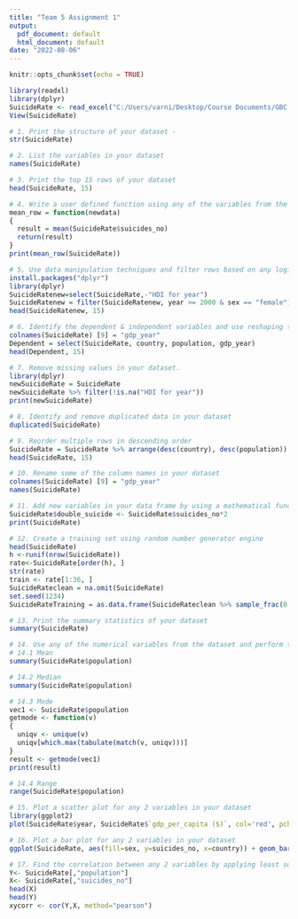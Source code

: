 ---
title: "Team 5 Assignment 1"
output:
  pdf_document: default
  html_document: default
date: "2022-08-06"
---

```{r setup, include=FALSE}
knitr::opts_chunk$set(echo = TRUE)
```


```{r}
library(readxl)
library(dplyr)
SuicideRate <- read_excel("C:/Users/varni/Desktop/Course Documents/GBC Jan 2022/Semester 2/BUS Intro to Analytics Systems/Assignment 1/SuicideRate.xlsx")
View(SuicideRate)

# 1. Print the structure of your dataset -  
str(SuicideRate) 

# 2. List the variables in your dataset  
names(SuicideRate)

# 3. Print the top 15 rows of your dataset  
head(SuicideRate, 15)

# 4. Write a user defined function using any of the variables from the data set.  
mean_row = function(newdata)
{ 
  result = mean(SuicideRate$suicides_no) 
  return(result) 
} 
print(mean_row(SuicideRate)) 

# 5. Use data manipulation techniques and filter rows based on any logical criteria that exist in your dataset. 
install.packages("dplyr")
library(dplyr)
SuicideRatenew=select(SuicideRate,-"HDI for year") 
SuicideRatenew = filter(SuicideRatenew, year >= 2000 & sex == "female") 
head(SuicideRatenew, 15)

# 6. Identify the dependent & independent variables and use reshaping techniques and create a new data frame by joining those variables from your dataset.
colnames(SuicideRate) [9] = "gdp_year" 
Dependent = select(SuicideRate, country, population, gdp_year) 
head(Dependent, 15) 

# 7. Remove missing values in your dataset.  
library(dplyr)
newSuicideRate = SuicideRate
newSuicideRate %>% filter(!is.na("HDI for year"))
print(newSuicideRate)

# 8. Identify and remove duplicated data in your dataset  
duplicated(SuicideRate)

# 9. Reorder multiple rows in descending order  
SuicideRate = SuicideRate %>% arrange(desc(country), desc(population)) 
head(SuicideRate, 15)

# 10. Rename some of the column names in your dataset  
colnames(SuicideRate) [9] = "gdp_year"
names(SuicideRate)

# 11. Add new variables in your data frame by using a mathematical function (for e.g. – multiply an existing column by 2 and add it as a new variable to your data frame)  
SuicideRate$double_suicide <- SuicideRate$suicides_no*2
print(SuicideRate)

# 12. Create a training set using random number generator engine 
head(SuicideRate)
h <-runif(nrow(SuicideRate))
rate<-SuicideRate[order(h), ]
str(rate)
train <- rate[1:36, ]
SuicideRateclean = na.omit(SuicideRate)
set.seed(1234)
SuicideRateTraining = as.data.frame(SuicideRateclean %>% sample_frac(0.75,replace = FALSE))

# 13. Print the summary statistics of your dataset  
summary(SuicideRate)

# 14. Use any of the numerical variables from the dataset and perform the following statistical functions  
# 14.1 Mean
summary(SuicideRate$population)

# 14.2 Median
summary(SuicideRate$population)

# 14.3 Mode
vec1 <- SuicideRate$population
getmode <- function(v)
{
  uniqv <- unique(v)
  uniqv[which.max(tabulate(match(v, uniqv)))]
}
result <- getmode(vec1)
print(result) 

# 14.4 Range
range(SuicideRate$population)

# 15. Plot a scatter plot for any 2 variables in your dataset  
library(ggplot2) 
plot(SuicideRate$year, SuicideRate$`gdp_per_capita ($)`, col='red', pch=19, cex=1.3, xlab='X', ylab='Y', main='Scatterplot of Two Variables') 

# 16. Plot a bar plot for any 2 variables in your dataset  
ggplot(SuicideRate, aes(fill=sex, y=suicides_no, x=country)) + geom_bar(position='dodge', stat='identity') + ggtitle('suicide rates by countries') + xlab('country') + ylab('Suicide numbers')

# 17. Find the correlation between any 2 variables by applying least square linear regression model
Y<- SuicideRate[,"population"]
X<- SuicideRate[,"suicides_no"]
head(X) 
head(Y) 
xycorr <- cor(Y,X, method="pearson")

```
